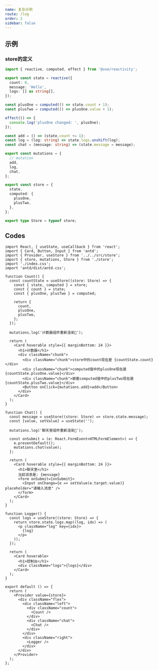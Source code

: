 ```yaml
---
name: 复杂示例
route: /log
order: 2
sidebar: false
---
```




## 示例

<Counter />


### store的定义
```ts
import { reactive, computed, effect } from '@vue/reactivity';

export const state = reactive({
  count: 0,
  message: 'Hello',
  logs: [] as string[],
});

const plusOne = computed(() => state.count + 1);
const plusTwo = computed(() => plusOne.value + 1);

effect(() => {
  console.log('plusOne changed: ', plusOne);
});

const add = () => (state.count += 1);
const log = (log: string) => state.logs.unshift(log);
const chat = (message: string) => (state.message = message);

export const mutations = {
  // mutation
  add,
  log,
  chat,
};

export const store = {
  state,
  computed: {
    plusOne,
    plusTwo,
  },
};

export type Store = typeof store;
```

## Codes
```tsx
import React, { useState, useCallback } from 'react';
import { Card, Button, Input } from 'antd';
import { Provider, useStore } from '../../src/store';
import { store, mutations, Store } from './store';
import './index.css';
import 'antd/dist/antd.css';

function Count() {
  const countState = useStore((store: Store) => {
    const { state, computed } = store;
    const { count } = state;
    const { plusOne, plusTwo } = computed;

    return {
      count,
      plusOne,
      plusTwo,
    };
  });

  mutations.log('计数器组件重新渲染💐');

  return (
    <Card hoverable style={{ marginBottom: 24 }}>
      <h1>计数器</h1>
      <div className="chunk">
        <div className="chunk">store中的count现在是 {countState.count}</div>
        <div className="chunk">computed值中的plusOne现在是 {countState.plusOne.value}</div>
        <div className="chunk">嵌套computed值中的plusTwo现在是 {countState.plusTwo.value}</div>
        <Button onClick={mutations.add}>add</Button>
      </div>
    </Card>
  );
}

function Chat() {
  const message = useStore((store: Store) => store.state.message);
  const [value, setValue] = useState('');

  mutations.log('聊天室组件重新渲染💐');

  const onSubmit = (e: React.FormEvent<HTMLFormElement>) => {
    e.preventDefault();
    mutations.chat(value);
  };

  return (
    <Card hoverable style={{ marginBottom: 24 }}>
      <h1>聊天室</h1>
      当前消息是: {message}
      <form onSubmit={onSubmit}>
        <Input onChange={e => setValue(e.target.value)} placeholder="请输入消息" />
      </form>
    </Card>
  );
}

function Logger() {
  const logs = useStore((store: Store) => {
    return store.state.logs.map((log, idx) => (
      <p className="log" key={idx}>
        {log}
      </p>
    ));
  });

  return (
    <Card hoverable>
      <h1>控制台</h1>
      <div className="logs">{logs}</div>
    </Card>
  );
}

export default () => {
  return (
    <Provider value={store}>
      <div className="flex">
        <div className="left">
          <div className="count">
            <Count />
          </div>
          <div className="chat">
            <Chat />
          </div>
        </div>
        <div className="right">
          <Logger />
        </div>
      </div>
    </Provider>
  );
};

```

